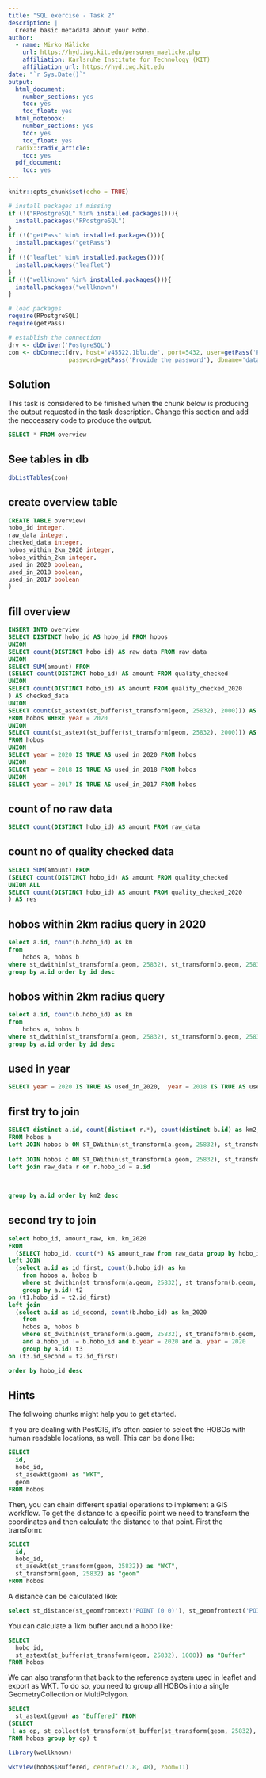 ```yaml
---
title: "SQL exercise - Task 2"
description: |
  Create basic metadata about your Hobo.
author:
  - name: Mirko Mälicke
    url: https://hyd.iwg.kit.edu/personen_maelicke.php
    affiliation: Karlsruhe Institute for Technology (KIT)
    affiliation_url: https://hyd.iwg.kit.edu
date: "`r Sys.Date()`"
output:  
  html_document:
    number_sections: yes
    toc: yes
    toc_float: yes
  html_notebook:
    number_sections: yes
    toc: yes
    toc_float: yes
  radix::radix_article:
    toc: yes
  pdf_document:
    toc: yes
---
```


```r
knitr::opts_chunk$set(echo = TRUE)

# install packages if missing
if (!("RPostgreSQL" %in% installed.packages())){
  install.packages("RPostgreSQL")
}
if (!("getPass" %in% installed.packages())){
  install.packages("getPass")
}
if (!("leaflet" %in% installed.packages())){
  install.packages("leaflet")
}
if (!("wellknown" %in% installed.packages())){
  install.packages("wellknown")
}

# load packages
require(RPostgreSQL)
require(getPass)

# establish the connection
drv <- dbDriver('PostgreSQL')
con <- dbConnect(drv, host='v45522.1blu.de', port=5432, user=getPass('Provide the user'), 
                 password=getPass('Provide the password'), dbname='datamanagement')
```

## Solution

This task is considered to be finished when the chunk below is producing the output requested in the task description. Change this section and add the neccessary code to produce the output.

```sql
SELECT * FROM overview
```

## See tables in db

```r
dbListTables(con)
```


## create overview table

```sql
CREATE TABLE overview(
hobo_id integer,
raw_data integer,
checked_data integer,
hobos_within_2km_2020 integer,
hobos_within_2km integer,
used_in_2020 boolean,
used_in_2018 boolean,
used_in_2017 boolean
)
```

## fill overview

```sql
INSERT INTO overview
SELECT DISTINCT hobo_id AS hobo_id FROM hobos
UNION 
SELECT count(DISTINCT hobo_id) AS raw_data FROM raw_data
UNION
SELECT SUM(amount) FROM 
(SELECT count(DISTINCT hobo_id) AS amount FROM quality_checked
UNION
SELECT count(DISTINCT hobo_id) AS amount FROM quality_checked_2020
) AS checked_data
UNION
SELECT count(st_astext(st_buffer(st_transform(geom, 25832), 2000))) AS hobos_within_2km_2020
FROM hobos WHERE year = 2020
UNION
SELECT count(st_astext(st_buffer(st_transform(geom, 25832), 2000))) AS hobos_within_2km
FROM hobos
UNION
SELECT year = 2020 IS TRUE AS used_in_2020 FROM hobos
UNION
SELECT year = 2018 IS TRUE AS used_in_2018 FROM hobos
UNION
SELECT year = 2017 IS TRUE AS used_in_2017 FROM hobos
```

## count of no raw data 

```sql

SELECT count(DISTINCT hobo_id) AS amount FROM raw_data
```

## count no of quality checked data
```sql
SELECT SUM(amount) FROM 
(SELECT count(DISTINCT hobo_id) AS amount FROM quality_checked
UNION ALL
SELECT count(DISTINCT hobo_id) AS amount FROM quality_checked_2020
) AS res
```

## hobos within 2km radius query in 2020
```sql
select a.id, count(b.hobo_id) as km
from 
    hobos a, hobos b 
where st_dwithin(st_transform(a.geom, 25832), st_transform(b.geom, 25832), 2000) and a.hobo_id != b.hobo_id and b.year = 2020 and a. year = 2020
group by a.id order by id desc

```

## hobos within 2km radius query

```sql
select a.id, count(b.hobo_id) as km
from 
    hobos a, hobos b 
where st_dwithin(st_transform(a.geom, 25832), st_transform(b.geom, 25832), 2000) and a.hobo_id != b.hobo_id 
group by a.id order by id desc

```

## used in year

```sql
SELECT year = 2020 IS TRUE AS used_in_2020,  year = 2018 IS TRUE AS used_in_2018, year = 2017 IS TRUE AS used_in_2017 FROM hobos
```
## first try to join
```sql
SELECT distinct a.id, count(distinct r.*), count(distinct b.id) as km2, count(distinct c.id) as km2_2020,a.year=2020 is TRUE as year_2020, a.year=2019 is TRUE as year_2019
FROM hobos a
left JOIN hobos b ON ST_DWithin(st_transform(a.geom, 25832), st_transform(b.geom, 25832), 2000) and a.id!=b.id
	
left JOIN hobos c ON ST_DWithin(st_transform(a.geom, 25832), st_transform(c.geom, 25832), 2000) and a.year =2020 and c.year =2020 and a.id!=c.id
left join raw_data r on r.hobo_id = a.id
 

  
group by a.id order by km2 desc

```

## second try to join
```sql
select hobo_id, amount_raw, km, km_2020
FROM 
  (SELECT hobo_id, count(*) AS amount_raw from raw_data group by hobo_id) t1
left JOIN
  (select a.id as id_first, count(b.hobo_id) as km 
    from hobos a, hobos b 
    where st_dwithin(st_transform(a.geom, 25832), st_transform(b.geom, 25832), 2000) and a.hobo_id != b.hobo_id 
    group by a.id) t2 
on (t1.hobo_id = t2.id_first)
left join 
  (select a.id as id_second, count(b.hobo_id) as km_2020
    from 
    hobos a, hobos b 
    where st_dwithin(st_transform(a.geom, 25832), st_transform(b.geom, 25832), 2000) 
    and a.hobo_id != b.hobo_id and b.year = 2020 and a. year = 2020
    group by a.id) t3
on (t3.id_second = t2.id_first)

order by hobo_id desc
```

## Hints

The follwoing chunks might help you to get started.

If you are dealing with PostGIS, it's often easier to select the HOBOs with human readable locations, as well.
This can be done like:
```sql
SELECT 
  id, 
  hobo_id,
  st_asewkt(geom) as "WKT",
  geom 
FROM hobos

```

Then, you can chain different spatial operations to implement a GIS workflow. To get the distance to a specific point we need to
transform the coordinates and then calculate the distance to that point. First the transform:
```sql
SELECT 
  id, 
  hobo_id,
  st_asewkt(st_transform(geom, 25832)) as "WKT",
  st_transform(geom, 25832) as "geom"
FROM hobos
```

A distance can be calculated like:
```sql
select st_distance(st_geomfromtext('POINT (0 0)'), st_geomfromtext('POINT (1 1)'))
```

You can calculate a 1km buffer around a hobo like:
```sql
SELECT 
  hobo_id,
  st_astext(st_buffer(st_transform(geom, 25832), 1000)) as "Buffer"
FROM hobos
```

We can also transform that back to the reference system used in leaflet and export as WKT. To do so, you need to group all
HOBOs into a single GeometryCollection or MultiPolygon.
```sql
SELECT 
  st_astext(geom) as "Buffered" FROM 
(SELECT 
 1 as op, st_collect(st_transform(st_buffer(st_transform(geom, 25832), 1000), 4326)) as geom
FROM hobos group by op) t

```

```r
library(wellknown)

wktview(hobos$Buffered, center=c(7.8, 48), zoom=11)
```

